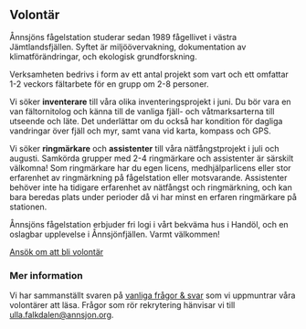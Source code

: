 ## Volontär

Ånnsjöns fågelstation studerar sedan 1989 fågellivet i västra Jämtlandsfjällen. Syftet är miljöövervakning, dokumentation av klimatförändringar, och ekologisk grundforskning.

Verksamheten bedrivs i form av ett antal projekt som vart och ett omfattar 1-2 veckors fältarbete för en grupp om 2-8 personer.

Vi söker **inventerare** till våra olika inventeringsprojekt i juni. Du bör vara en van fältornitolog och känna till de vanliga fjäll- och våtmarksarterna till utseende och läte. Det underlättar om du också har kondition för dagliga vandringar över fjäll och myr, samt vana vid karta, kompass och GPS.

Vi söker **ringmärkare** och **assistenter** till våra nätfångstprojekt i juli och augusti. Samkörda grupper med 2-4 ringmärkare och assistenter är särskilt välkomna! Som ringmärkare har du egen licens, medhjälparlicens eller stor erfarenhet av ringmärkning på fågelstation eller motsvarande. Assistenter behöver inte ha tidigare erfarenhet av nätfångst och ringmärkning, och kan bara beredas plats under perioder då vi har minst en erfaren ringmärkare på stationen.

Ånnsjöns fågelstation erbjuder fri logi i vårt bekväma hus i Handöl, och en oslagbar upplevelse i Ånnsjönfjällen. Varmt välkommen!

[Ansök om att bli volontär](/volunteer/application)

### Mer information

Vi har sammanställt svaren på [vanliga frågor & svar](/volunteer/information) som vi uppmuntrar våra volontärer att läsa. Frågor som rör rekrytering hänvisar vi till ulla.falkdalen@annsjon.org.
